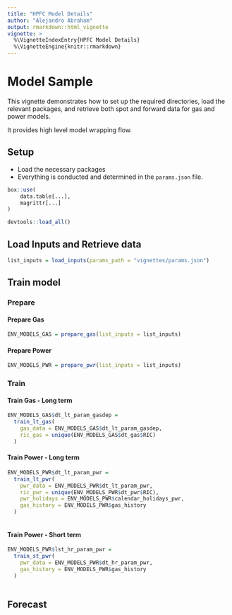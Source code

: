 ```yaml
---
title: "HPFC Model Details"
author: "Alejandro Abraham"
output: rmarkdown::html_vignette
vignette: >
  %\VignetteIndexEntry{HPFC Model Details}
  %\VignetteEngine{knitr::rmarkdown}
---
```


# Model Sample

This vignette demonstrates how to set up the required directories, load the relevant packages, and retrieve both spot and forward data for gas and power models.

It provides high level model wrapping flow.

## Setup

- Load the necessary packages
- Everything is conducted and determined in the `params.json` file. 

```r
box::use(
    data.table[...],
    magrittr[...]
)

devtools::load_all()
```

## Load Inputs and Retrieve data

```r
list_inputs = load_inputs(params_path = "vignettes/params.json")
```

## Train model

### Prepare

#### Prepare Gas

```r
ENV_MODELS_GAS = prepare_gas(list_inputs = list_inputs)
```

#### Prepare Power

```r
ENV_MODELS_PWR = prepare_pwr(list_inputs = list_inputs)
```

### Train

#### Train Gas - Long term

```r
ENV_MODELS_GAS$dt_lt_param_gasdep = 
  train_lt_gas(
    gas_data = ENV_MODELS_GAS$dt_lt_param_gasdep,
    ric_gas = unique(ENV_MODELS_GAS$dt_gas$RIC)
  )
```

#### Train Power - Long term

```r
ENV_MODELS_PWR$dt_lt_param_pwr = 
  train_lt_pwr(
    pwr_data = ENV_MODELS_PWR$dt_lt_param_pwr,
    ric_pwr = unique(ENV_MODELS_PWR$dt_pwr$RIC),
    pwr_holidays = ENV_MODELS_PWR$calendar_holidays_pwr,
    gas_history = ENV_MODELS_PWR$gas_history
  )
    
```

#### Train Power - Short term

```r
ENV_MODELS_PWR$lst_hr_param_pwr = 
  train_st_pwr(
    pwr_data = ENV_MODELS_PWR$dt_hr_param_pwr,
    gas_history = ENV_MODELS_PWR$gas_history
  )
    
```


## Forecast 

```r

```


